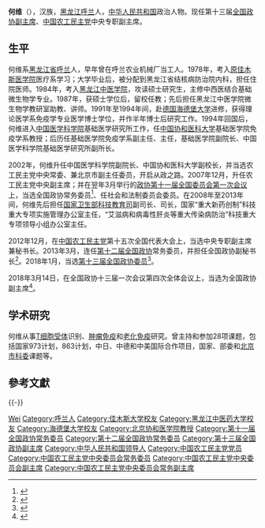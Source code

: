 '''何维'''（{{bd|1955年|12月||catIdx=H何}}），汉族，[[黑龙江|黑龙江]][[呼兰|呼兰]]人，[[中华人民共和国|中华人民共和国]]政治人物。现任第十三届[[全国政协副主席|全国政协副主席]]、[[中国农工民主党|中国农工民主党]]中央专职副主席。

== 生平 ==
何维系[[黑龙江省|黑龙江省]][[呼兰|呼兰]]人，早年曾在呼兰农业机械厂当工人。1978年，考入[[佳木斯大学|原佳木斯医学院]]医疗系学习；大学毕业后，被分配到黑龙江省结核病防治院内科，担任住院医师。1984年，考入[[黑龙江中医学院|黑龙江中医学院]]，攻读硕士研究生，主修中西医结合基础微生物学专业。1987年，获硕士学位后，留校任教；先后担任黑龙江中医学院微生物学教研室助教、讲师。1991年至1994年间，赴[[德国|德国]][[海德堡大学|海德堡大学]]进修，获得理论医学系免疫学专业医学博士学位，并作半年博士后研究工作。1994年回国后，何维进入[[中国医学科学院|中国医学科学院]]基础医学研究所工作，任[[中国协和医科大学|中国协和医科大学]]基础医学院免疫学系教授；后历任基础医学院免疫学系副主任、主任，基础医学院副院长、中国医学科学院基础医学研究所副所长。

2002年，何维升任中国医学科学院副院长、中国协和医科大学副校长，并当选农工民主党中央常委、兼北京市副主任委员，开启从政之路。2007年12月，升任农工民主党中央副主席；并在翌年3月举行的[[中国人民政治协商会议第十一届全国委员会委员名单|政协第十一届全国委员会第一次会议]]上，当选全国政协常务委员<ref>{{cite news|title=第十一届全国政协委员名单|url=http://www.indaa.com.cn/zt/2009qglh/zxzs/200903/t20090303_127573.html|accessdate=2013-04-09|newspaper=新华网|date=2008年1月25日|deadurl=yes|archiveurl=https://web.archive.org/web/20130928014403/http://www.indaa.com.cn/zt/2009qglh/zxzs/200903/t20090303_127573.html|archivedate=2013年9月28日}}</ref>、任社会和法制委员会委员。在2008年至2013年间，何维先后担任[[中华人民共和国卫生部|国家卫生部科技教育司]]副司长、司长，国家“重大新药创制”科技重大专项实施管理办公室主任，“艾滋病和病毒性肝炎等重大传染病防治”科技重大专项领导小组办公室主任。

2012年12月，在[[中国农工民主党|中国农工民主党]]第十五次全国代表大会上，当选中央专职副主席兼秘书长。2013年3月，连任[[第十二届全国政协|第十二届全国政协]]常务委员，并担任全国政协副秘书长<ref>{{cite news|title=政协第十二届全国委员会副秘书长任命名单|url=http://www.cppcc.gov.cn/zxww/2013/03/14/ARTI1363222859322897.shtml|accessdate=2016-06-03|newspaper=新华网|archive-date=2016-06-23|archive-url=https://web.archive.org/web/20160623163517/http://www.cppcc.gov.cn/zxww/2013/03/14/ARTI1363222859322897.shtml|dead-url=no}}</ref>。2018年1月，当选[[中国人民政治协商会议第十三届全国委员会委员名单|第十三届全国政协委员]]<ref>{{Cite web|url=http://sports.163.com/18/0126/06/D92BRKK400051C89.html|title=中国人民政治协商会议第十三届全国委员会委员名单|accessdate=2018-01-26|last=|work=网易|archive-url=https://web.archive.org/web/20180127143232/http://sports.163.com/18/0126/06/D92BRKK400051C89.html|archive-date=2018-01-27|dead-url=yes}}</ref>。

2018年3月14日，在全国政协十三届一次会议第四次全体会议上，当选为全国政协副主席<ref>{{Cite news|url=http://www.xinhuanet.com/politics/2018lh/2018-03/14/c_1122536597.htm|title=十三届全国政协主席、副主席、秘书长、常务委员名单-新华网|accessdate=2018-03-14|archive-date=2018-03-14|archive-url=https://web.archive.org/web/20180314175608/http://www.xinhuanet.com/politics/2018lh/2018-03/14/c_1122536597.htm|dead-url=yes}}</ref>。

== 学术研究 ==
何维从事[[T细胞受体|T细胞受体]]识别、[[肿瘤免疫|肿瘤免疫]]和[[老化免疫|老化免疫]]研究。曾主持和参加28项课题，包括国家973计划，863计划，中日、中德和中美国际合作项目，国家、部委和[[北京市科委|北京市科委]]课题等。

== 參考文獻 ==
{{Reflist}}

{{-}}
{{中国农工民主党第十三届中央委员会}}
{{中国农工民主党第十四届中央委员会}}
{{中国农工民主党第十五届中央委员会}}
{{中国农工民主党第十六届中央委员会}}
{{党和国家领导人}}
{{全国政协副主席}}

{{Authority control}}
{{DEFAULTSORT:He何}}
[[Category:何姓|Wei]]
[[Category:呼兰人|Category:呼兰人]]
[[Category:佳木斯大学校友|Category:佳木斯大学校友]]
[[Category:黑龙江中医药大学校友|Category:黑龙江中医药大学校友]]
[[Category:海德堡大学校友|Category:海德堡大学校友]]
[[Category:北京协和医学院教授|Category:北京协和医学院教授]]
[[Category:第十一届全国政协常务委员|Category:第十一届全国政协常务委员]]
[[Category:第十二届全国政协常务委员|Category:第十二届全国政协常务委员]]
[[Category:第十三届全国政协副主席|Category:第十三届全国政协副主席]]
[[Category:中华人民共和国领导人|Category:中华人民共和国领导人]]
[[Category:中国农工民主党党员|Category:中国农工民主党党员]]
[[Category:中国农工民主党中央委员会常务委员|Category:中国农工民主党中央委员会常务委员]]
[[Category:中国农工民主党中央委员会副主席|Category:中国农工民主党中央委员会副主席]]
[[Category:中国农工民主党中央委员会常务副主席|Category:中国农工民主党中央委员会常务副主席]]
